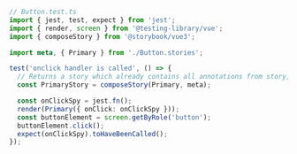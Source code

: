 ```ts
// Button.test.ts
import { jest, test, expect } from 'jest';
import { render, screen } from '@testing-library/vue';
import { composeStory } from '@storybook/vue3';

import meta, { Primary } from './Button.stories';

test('onclick handler is called', () => {
  // Returns a story which already contains all annotations from story, meta and global levels
  const PrimaryStory = composeStory(Primary, meta);

  const onClickSpy = jest.fn();
  render(Primary({ onClick: onClickSpy }));
  const buttonElement = screen.getByRole('button');
  buttonElement.click();
  expect(onClickSpy).toHaveBeenCalled();
});
```
